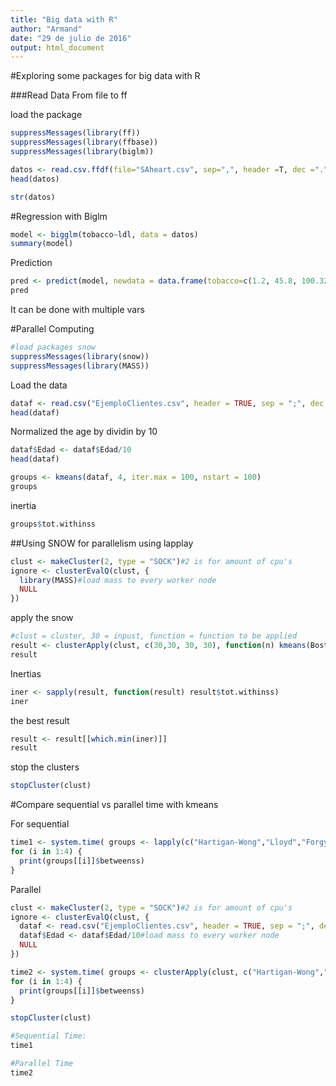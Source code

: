 ---
title: "Big data with R"
author: "Armand"
date: "29 de julio de 2016"
output: html_document
---

#Exploring some packages for big data with R


###Read Data From file to ff

load the package
```{r}
suppressMessages(library(ff))
suppressMessages(library(ffbase))
suppressMessages(library(biglm))

```


```{r}
datos <- read.csv.ffdf(file="SAheart.csv", sep=",", header =T, dec =".", row.names=1)
head(datos)
```

```{r}
str(datos)

```

#Regression with Biglm

```{r}
model <- bigglm(tobacco~ldl, data = datos)
summary(model)

```

Prediction
```{r}
pred <- predict(model, newdata = data.frame(tobacco=c(1.2, 45.8, 100.32), ldl = c(2, 0.24, 0.002)))
pred


```
It can be done with multiple vars

#Parallel Computing

```{r}
#load packages snow
suppressMessages(library(snow))
suppressMessages(library(MASS))
```

Load the data

```{r}

dataf <- read.csv("EjemploClientes.csv", header = TRUE, sep = ";", dec = ",", row.names = 1)
head(dataf)

```
Normalized the age by dividin by 10
```{r}
dataf$Edad <- dataf$Edad/10
head(dataf)

```

```{r}
groups <- kmeans(dataf, 4, iter.max = 100, nstart = 100)
groups

```

inertia
```{r}
groups$tot.withinss

```

##Using SNOW for parallelism
using lapplay 
```{r}
clust <- makeCluster(2, type = "SOCK")#2 is for amount of cpu's
ignore <- clusterEvalQ(clust, {
  library(MASS)#load mass to every worker node
  NULL
})

```


apply the snow
```{r}
#clust = cluster, 30 = inpust, function = function to be applied
result <- clusterApply(clust, c(30,30, 30, 30), function(n) kmeans(Boston, 4, nstart = n))
result

```

Inertias
```{r}
iner <- sapply(result, function(result) result$tot.withinss)
iner
```
the best result
```{r}
result <- result[[which.min(iner)]]
result
```
stop the clusters
```{r}
stopCluster(clust)

```



#Compare sequential vs parallel time with kmeans 

For sequential
```{r}
time1 <- system.time( groups <- lapply(c("Hartigan-Wong","Lloyd","Forgy", "MacQueen"), function(algorit) kmeans(dataf, 3, iter.max = 30000000, nstart = 100000, algorithm = algorit)))
for (i in 1:4) {
  print(groups[[i]]$betweenss)
}

```

Parallel

```{r}
clust <- makeCluster(2, type = "SOCK")#2 is for amount of cpu's
ignore <- clusterEvalQ(clust, {
  dataf <- read.csv("EjemploClientes.csv", header = TRUE, sep = ";", dec = ",", row.names = 1)
  dataf$Edad <- dataf$Edad/10#load mass to every worker node
  NULL
})

time2 <- system.time( groups <- clusterApply(clust, c("Hartigan-Wong","Lloyd","Forgy", "MacQueen"), function(algorit) kmeans(dataf, 3, iter.max = 30000000, nstart = 100000, algorithm = algorit)))
for (i in 1:4) {
  print(groups[[i]]$betweenss)
}

stopCluster(clust)
```

```{r}
#Sequential Time:
time1

```

```{r}
#Parallel Time
time2

```

